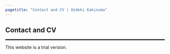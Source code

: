 ```yaml
---
pagetitle: "Contact and CV | Hideki Kakinuma"
---
```


## Contact and CV
<hr style="border-top: 2px solid #000;" />
This website is a trial version.
